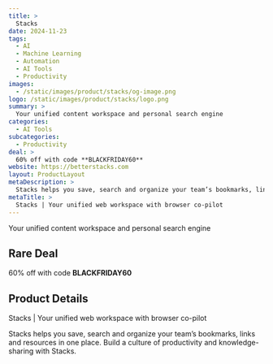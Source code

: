 ```yaml
---
title: >
  Stacks
date: 2024-11-23
tags:
  - AI
  - Machine Learning
  - Automation
  - AI Tools
  - Productivity
images:
  - /static/images/product/stacks/og-image.png
logo: /static/images/product/stacks/logo.png
summary: >
  Your unified content workspace and personal search engine
categories:
  - AI Tools
subcategories:
  - Productivity
deal: >
  60% off with code **BLACKFRIDAY60**
website: https://betterstacks.com
layout: ProductLayout
metaDescription: >
  Stacks helps you save, search and organize your team’s bookmarks, links and resources in one place. Build a culture of productivity and knowledge-sharing with Stacks.
metaTitle: >
  Stacks | Your unified web workspace with browser co-pilot
---
```

Your unified content workspace and personal search engine

## Rare Deal

60% off with code **BLACKFRIDAY60**

## Product Details
Stacks | Your unified web workspace with browser co-pilot

Stacks helps you save, search and organize your team’s bookmarks, links and resources in one place. Build a culture of productivity and knowledge-sharing with Stacks.
